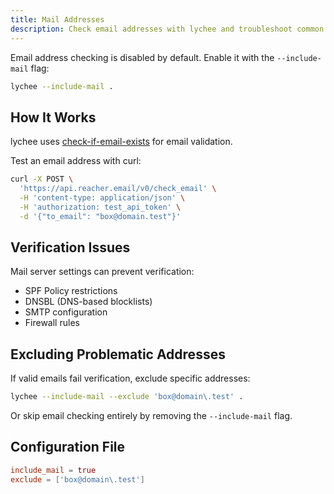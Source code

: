 ```yaml
---
title: Mail Addresses
description: Check email addresses with lychee and troubleshoot common verification issues.
---
```


Email address checking is disabled by default. Enable it with the `--include-mail` flag:

```bash
lychee --include-mail .
```

## How It Works

lychee uses [check-if-email-exists](https://github.com/reacherhq/check-if-email-exists) for email validation.

Test an email address with curl:

```bash
curl -X POST \
  'https://api.reacher.email/v0/check_email' \
  -H 'content-type: application/json' \
  -H 'authorization: test_api_token' \
  -d '{"to_email": "box@domain.test"}'
```

## Verification Issues

Mail server settings can prevent verification:

- SPF Policy restrictions
- DNSBL (DNS-based blocklists)
- SMTP configuration
- Firewall rules

## Excluding Problematic Addresses

If valid emails fail verification, exclude specific addresses:

```bash
lychee --include-mail --exclude 'box@domain\.test' .
```

Or skip email checking entirely by removing the `--include-mail` flag.

## Configuration File

```toml title="lychee.toml"
include_mail = true
exclude = ['box@domain\.test']
```
